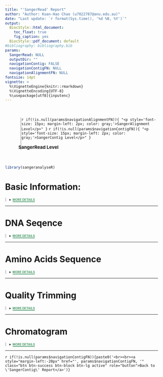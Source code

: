 ```yaml
---
title: "'SangerRead' Report"
author: "Author: Kuan-Hao Chao (u7022787@anu.edu.au)"
date: "Last update: `r format(Sys.time(), '%d %B, %Y')`"
output: 
  BiocStyle::html_document:
    toc_float: true
    fig_caption: yes
  BiocStyle::pdf_document: default
#bibliography: bibliography.bib
params:
  SangerRead: NULL
  outputDir: ""
  navigationContig: FALSE
  navigationContigFN: NULL
  navigationAlignmentFN: NULL
fontsize: 14pt
vignette: >
  %\VignetteEngine{knitr::rmarkdown}
  %\VignetteEncoding{UTF-8}
  %\usepackage[utf8]{inputenc}
---
```

<link rel="stylesheet" href="https://cdnjs.cloudflare.com/ajax/libs/font-awesome/4.7.0/css/font-awesome.min.css">

<div style="margin-left:50px; padding-left:-50;margin-top:50px; margin-bottom:50px; border-left: 4px solid #d3d6db;">
`r if(!is.null(params$navigationAlignmentFN)){ "<p style='font-size: 15px; margin-left: 2px; color: gray;'>SangerAlignment Level</p>" }`
`r if(!is.null(params$navigationContigFN)){ "<p style='font-size: 15px; margin-left: 2px; color: gray;'>SangerContig Level</p>" }`
<p style = "font-size: 15px; font-weight: bold; margin-left:-20px"><i class="fa fa-arrow-circle-right" style="margin-right: 10px; color: green"></i>SangerRead Level</p>
</div>


```r
library(sangeranalyseR)
```

# Basic Information:

<details class="description"><summary data-open="CLOSE" data-close="MORE DETAILS"></summary>
<div style="overflow: scroll;">
<ul style="list-style-type:disc;">
  <li>**Output Directory : **  <span><i>`r params$outputDir`</i></span></li>

  <li>**Input Directory : **  <span><i>`r dirname(params$SangerRead@readFileName)`</i></span></li>

  <li>**Input Filename : **  <span><i>`r basename(params$SangerRead@readFileName)`</i></span></li>

  <li>**Read Feature : **  <span>*`r params$SangerRead@readFeature`*</span></li>
</ul>
</div>
</details>

--- 

# DNA Seqence

<details class="description"><summary data-open="CLOSE" data-close="MORE DETAILS"></summary>
<div style="overflow: scroll;">
<h3> Primary Sequence </h3>
```r
primarySeq <- unlist(strsplit(as.character(params$SangerRead@primarySeq), ""))
primarySeqDF <- data.frame(t(data.frame(primarySeq)), stringsAsFactors = FALSE)
colnames(primarySeqDF) <- substr(colnames(primarySeqDF), 2, 100)
rownames(primarySeqDF) <- NULL
AstyleList <- SetCharStyleList(primarySeqDF, "A", "#1eff00")
TstyleList <- SetCharStyleList(primarySeqDF, "T", "#ff7a7a")
CstyleList <- SetCharStyleList(primarySeqDF, "C", "#7ac3ff")
GstyleList <- SetCharStyleList(primarySeqDF, "G", "#c9c9c9")
styleList <- c(AstyleList, TstyleList, CstyleList, GstyleList)
suppressWarnings(suppressMessages(
    excelTable(data = primarySeqDF, defaultColWidth = 30,
               editable = FALSE, rowResize = FALSE,
               columnResize = FALSE, allowInsertRow = FALSE,
               allowInsertColumn = FALSE, allowDeleteRow = FALSE,
               allowDeleteColumn = FALSE, allowRenameColumn = FALSE,
               style = styleList, loadingSpin = TRUE)
))
```
<h3> Secondary Sequence </h3>
```r
secondarySeq <-unlist(strsplit(as.character(params$SangerRead@secondarySeq), ""))
secondarySeqDF <- data.frame(t(data.frame(secondarySeq)), stringsAsFactors = FALSE)
colnames(secondarySeqDF) <- substr(colnames(secondarySeqDF), 2, 100)
rownames(secondarySeqDF) <- NULL
AstyleList <- SetCharStyleList(secondarySeqDF, "A", "#1eff00")
TstyleList <- SetCharStyleList(secondarySeqDF, "T", "#ff7a7a")
CstyleList <- SetCharStyleList(secondarySeqDF, "C", "#7ac3ff")
GstyleList <- SetCharStyleList(secondarySeqDF, "G", "#c9c9c9")
styleList <- c(AstyleList, TstyleList, CstyleList, GstyleList)
suppressWarnings(suppressMessages(
    excelTable(data = secondarySeqDF, defaultColWidth = 30,
               editable = FALSE, rowResize = FALSE,
               columnResize = FALSE, allowInsertRow = FALSE,
               allowInsertColumn = FALSE, allowDeleteRow = FALSE,
               allowDeleteColumn = FALSE, allowRenameColumn = FALSE,
               style = styleList, loadingSpin = TRUE)
))
```
<h3> Phred Quality Scores </h3>
```r
PhredScoreDF <- data.frame(t(data.frame(params$SangerRead@QualityReport@qualityPhredScores)), stringsAsFactors = FALSE)
colnames(PhredScoreDF) <- substr(colnames(PhredScoreDF), 2, 100)
rownames(PhredScoreDF) <- NULL
styleList <- SetAllStyleList(PhredScoreDF, "#ecffd9")
suppressWarnings(suppressMessages(
    excelTable(data = PhredScoreDF, defaultColWidth = 30, editable = FALSE,
               rowResize = FALSE, columnResize = FALSE,
               allowInsertRow = FALSE, allowInsertColumn = FALSE,
               allowDeleteRow = FALSE, allowDeleteColumn = FALSE,
               style = styleList, allowRenameColumn = FALSE,
               loadingSpin = TRUE)
))
```
</div>
</details>

---

# Amino Acids Sequence

<details class="description"> <summary data-open="CLOSE" data-close="MORE DETAILS"></summary>
<div style="overflow: scroll;">
<h3> Amino Acids Sequence frameshit 0 </h3>
```r
AAString <- data.frame(AAString(params$SangerRead@primaryAASeqS1))
AAStringDF <- data.frame(t(AAString), stringsAsFactors = FALSE)
colnames(AAStringDF) <- substr(colnames(AAStringDF), 2, 100)
rownames(AAStringDF) <- NULL
width <- rep(90, length(AAStringDF))
styleList1 <- SetAllStyleList(AAStringDF, "#ecffd9")
styleList2 <- SetCharStyleList (AAStringDF, "*", "#cf0000")
styleList <- c(styleList1, styleList2)
suppressWarnings(suppressMessages(
    excelTable(data = AAStringDF, columns = data.frame(width = width),
               defaultColWidth = 90, editable = FALSE, rowResize = FALSE,
               columnResize = FALSE, allowInsertRow = FALSE,
               allowInsertColumn = FALSE, allowDeleteRow = FALSE,
               allowDeleteColumn = FALSE, allowRenameColumn = FALSE,
               style = styleList)
))
```
<h3> Amino Acids Sequence frameshit 1  </h3>
```r
AAString <- data.frame(AAString(params$SangerRead@primaryAASeqS2))
AAString <- rbind(NA, AAString)
AAStringDF <- data.frame(t(AAString), stringsAsFactors = FALSE)
colnames(AAStringDF) <- substr(colnames(AAStringDF), 2, 100)
rownames(AAStringDF) <- NULL
width <- rep(90, length(AAStringDF) - 1)
width <- c(30, width)
styleList1 <- SetAllStyleList(AAStringDF, "#ecffd9")
styleList2 <- SetCharStyleList (AAStringDF, "*", "#cf0000")
styleList <- c(styleList1, styleList2)
styleList[['A1']] <- 'background-color: black;'
suppressWarnings(suppressMessages(
    excelTable(data = AAStringDF, columns = data.frame(width = width),
               defaultColWidth = 90, editable = FALSE, rowResize = FALSE,
               columnResize = FALSE, allowInsertRow = FALSE,
               allowInsertColumn = FALSE, allowDeleteRow = FALSE,
               allowDeleteColumn = FALSE, allowRenameColumn = FALSE,
               style = styleList)
))
```
<h3> Amino Acids Sequence frameshit 2 </h3>
```r
AAString <- data.frame(AAString(params$SangerRead@primaryAASeqS3))
AAString <- rbind(NA, NA, AAString)
AAStringDF <- data.frame(t(AAString), stringsAsFactors = FALSE)
colnames(AAStringDF) <- substr(colnames(AAStringDF), 2, 100)
rownames(AAStringDF) <- NULL
width <- rep(90, length(AAStringDF) - 2)
width <- c(30, 30, width)
styleList1 <- SetAllStyleList(AAStringDF, "#ecffd9")
styleList2 <- SetCharStyleList (AAStringDF, "*", "#cf0000")
styleList <- c(styleList1, styleList2)
styleList[['A1']] <- 'background-color: black;'
styleList[['B1']] <- 'background-color: black;'
suppressWarnings(suppressMessages(
    excelTable(data = AAStringDF, columns = data.frame(width = width),
               defaultColWidth = 90, editable = FALSE, rowResize = FALSE,
               columnResize = FALSE, allowInsertRow = FALSE,
               allowInsertColumn = FALSE, allowDeleteRow = FALSE,
               allowDeleteColumn = FALSE, allowRenameColumn = FALSE,
               style = styleList)
))
```
</div>
</details>

--- 

# Quality Trimming

<details class="description"><summary data-open="CLOSE" data-close="MORE DETAILS"></summary>

<ul style="list-style-type:disc;">

`r if(params$SangerRead@QualityReport@TrimmingMethod == "M1"){"<li>**Trimming Method**: <span class='tab'><i> Method 1 'Logarithmic Scale Trimming' </i></span></li>"}`

`r if(params$SangerRead@QualityReport@TrimmingMethod == "M2"){"<li>**Trimming Method**: <span class='tab'><i> Method 2 'Logarithmic Scale Sliding Window Trimming' </i></span></li>"}`

`r if(params$SangerRead@QualityReport@TrimmingMethod == "M1"){paste("<li>**M1 Trimming Cutoff**: <span class='tab'><i>", params$SangerRead@QualityReport@M1TrimmingCutoff, "</i></span></li>")}`

`r if(params$SangerRead@QualityReport@TrimmingMethod == "M2"){paste("<li>**M2 Cutoff Quality Score**: <span class='tab'><i>", params$SangerRead@QualityReport@M2CutoffQualityScore, "</i></span></li>")}`

`r if(params$SangerRead@QualityReport@TrimmingMethod == "M2"){paste("<li>**M2 Cutoff Quality Score**: <span class='tab'><i>", params$SangerRead@QualityReport@M2SlidingWindowSize, "</i></span></li>")}`

  <li>**Raw Sequence Length**:  <span class="tab"><i>`r params$SangerRead@QualityReport@rawSeqLength`</i></span></li>
  
  <li>**Trimmed Sequence Length**:  <span class="tab"><i>`r params$SangerRead@QualityReport@trimmedSeqLength`</i></span></li>
  
  <li>**Trimmed Start Point**:  <span class="tab"><i>`r params$SangerRead@QualityReport@trimmedStartPos`</i></span></li>
  
  <li>**Trimmed End Point**:  <span class="tab"><i>`r params$SangerRead@QualityReport@trimmedFinishPos`</i></span></li>
  
  <li>**Raw Mean Quality Score**:  <span class="tab"><i>`r params$SangerRead@QualityReport@rawMeanQualityScore`</i></span></li>

  <li>**Trimmed Mean Quality Score**:  <span class="tab"><i>`r params$SangerRead@QualityReport@trimmedMeanQualityScore`</i></span></li>
  
  <li>**Raw Min Quality Score**:  <span class="tab"><i>`r params$SangerRead@QualityReport@rawMinQualityScore`</i></span></li>
  
  <li>**Trimmed Min Quality Score**: <span class="tab"><i>`r params$SangerRead@QualityReport@trimmedMinQualityScore`</i></span></li>
  
  <li>**Remaining Read Ratio**: <span class="tab"><i>`r round(params$SangerRead@QualityReport@remainingRatio * 100, 2)` %</i></span></li>

</ul>
<div style="overflow: scroll;">
```r
qualityBasePlot(params$SangerRead)
```
<div>
</details>
  
--- 



# Chromatogram
<details class="description"><summary data-open="CLOSE" data-close="MORE DETAILS"></summary>

<ul style="list-style-type:disc;">

  <li>**Signal Ratio Cutoff**:  <span class="tab">*`r params$SangerRead@ChromatogramParam@signalRatioCutoff`*</span></li>

  <li>**Base Number Per Row**:  <span class="tab">*`r params$SangerRead@ChromatogramParam@baseNumPerRow`*</span></li>

  <li>**Height Per Row**:  <span class="tab">*`r params$SangerRead@ChromatogramParam@heightPerRow`*</span></li>
  
  <li>**Show Trimmed Region**:  <span class="tab">*`r params$SangerRead@ChromatogramParam@showTrimmed`*</span></li>
  
</ul>

```r
readName <- sub('\\.ab1$', '', basename(params$SangerRead@readFileName))
hetcalls <- MakeBaseCalls(params$SangerRead,
                          signalRatioCutoff = params$SangerRead@ChromatogramParam@signalRatioCutoff)
chromatogram(hetcalls,
             width = strtoi(params$SangerRead@ChromatogramParam@baseNumPerRow) - 20,
             height = round(params$SangerRead@ChromatogramParam@heightPerRow * 2.6 / 200, 2),
             trim5 = params$SangerRead@QualityReport@trimmedStartPos,
             trim3 = (params$SangerRead@QualityReport@rawSeqLength - params$SangerRead@QualityReport@trimmedFinishPos),
             showtrim = params$SangerRead@ChromatogramParam@showTrimmed,
             showcalls = "both", filename = file.path(params$outputDir, "Chromatogram.pdf"))
```

<br>
<br>
[Click Here to Open Chromatogram in New Page ](`r file.path(params$outputDir, "Chromatogram.pdf")`)

![Alt](`r file.path(params$outputDir, "Chromatogram.pdf")`){width=100% height=500px}.

</details>

--- 


`r if(!is.null(params$navigationContigFN)){paste0('<br><br><a style="margin-left:-20px" href="', params$navigationContigFN, '" class="btn btn-success btn-block btn-lg active" role="button">Back to \'SangerContig\' Report</a>')}`


<style>
li{
    margin-top: 16px;
}
li:first-child {
    margin-top:0;
}
.tab {position:absolute;left:380px; }

.jexcel_content { 
    height: 60px !important;
}

details.description[open] summary::after {
  content: attr(data-open);
  color: #d45050;
  border-bottom: 2px solid #d45050;
}

details.description:not([open]) summary::after {
  content: attr(data-close);
  color: #4c9c6b;
  border-bottom: 2px solid #4c9c6b;
}

.description {
border-left: 4px solid #d3d6db;
padding-left: 10px;
}
.description summary{
  font-weight: bold;
  font-size: 10px;
  color: #383838;
}

</style>
